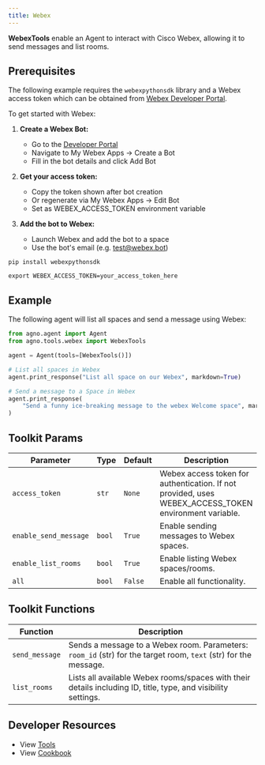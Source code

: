```yaml
---
title: Webex
---
```


**WebexTools** enable an Agent to interact with Cisco Webex, allowing it to send messages and list rooms.

## Prerequisites

The following example requires the `webexpythonsdk` library and a Webex access token which can be obtained from [Webex Developer Portal](https://developer.webex.com/docs/bots).

To get started with Webex:

1. **Create a Webex Bot:**
   - Go to the [Developer Portal](https://developer.webex.com/)
   - Navigate to My Webex Apps → Create a Bot
   - Fill in the bot details and click Add Bot

2. **Get your access token:**
   - Copy the token shown after bot creation
   - Or regenerate via My Webex Apps → Edit Bot
   - Set as WEBEX_ACCESS_TOKEN environment variable

3. **Add the bot to Webex:**
   - Launch Webex and add the bot to a space
   - Use the bot's email (e.g. test@webex.bot)

```shell
pip install webexpythonsdk
```

```shell
export WEBEX_ACCESS_TOKEN=your_access_token_here
```
## Example

The following agent will list all spaces and send a message using Webex:

```python cookbook/tools/webex_tool.py
from agno.agent import Agent
from agno.tools.webex import WebexTools

agent = Agent(tools=[WebexTools()])

# List all spaces in Webex
agent.print_response("List all space on our Webex", markdown=True)

# Send a message to a Space in Webex
agent.print_response(
    "Send a funny ice-breaking message to the webex Welcome space", markdown=True
)
```

## Toolkit Params

| Parameter      | Type   | Default | Description                                                                                |
| -------------- | ------ | ------- | ------------------------------------------------------------------------------------------ |
| `access_token` | `str`  | `None`  | Webex access token for authentication. If not provided, uses WEBEX_ACCESS_TOKEN environment variable. |
| `enable_send_message` | `bool` | `True`  | Enable sending messages to Webex spaces.                                                   |
| `enable_list_rooms`   | `bool` | `True`  | Enable listing Webex spaces/rooms.                                                         |
| `all`   | `bool` | `False`  | Enable all functionality.                                                         |

## Toolkit Functions

| Function       | Description                                                                                                |
| -------------- | ---------------------------------------------------------------------------------------------------------- |
| `send_message` | Sends a message to a Webex room. Parameters: `room_id` (str) for the target room, `text` (str) for the message. |
| `list_rooms`   | Lists all available Webex rooms/spaces with their details including ID, title, type, and visibility settings.   |


## Developer Resources

- View [Tools](https://github.com/agno-agi/agno/blob/main/libs/agno/agno/tools/webex.py)
- View [Cookbook](https://github.com/agno-agi/agno/tree/main/cookbook/tools/webex_tools.py) 